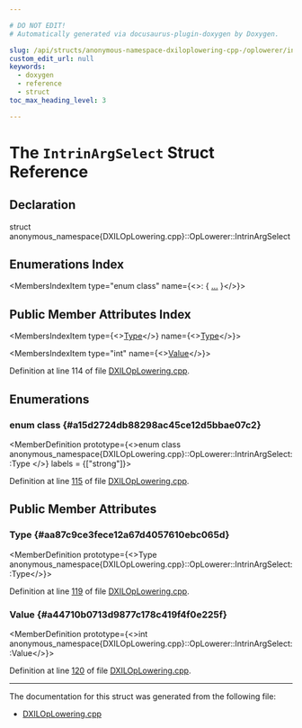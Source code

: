 ```yaml
---

# DO NOT EDIT!
# Automatically generated via docusaurus-plugin-doxygen by Doxygen.

slug: /api/structs/anonymous-namespace-dxiloplowering-cpp-/oplowerer/intrinargselect
custom_edit_url: null
keywords:
  - doxygen
  - reference
  - struct
toc_max_heading_level: 3

---
```





# The `IntrinArgSelect` Struct Reference

<DoxygenPage pluginConfig={pluginConfig}>



## Declaration

<CodeBlock>struct anonymous_namespace{DXILOpLowering.cpp}::OpLowerer::IntrinArgSelect</CodeBlock>

## Enumerations Index

<MembersIndex>

<MembersIndexItem
  type="enum class"
  name={<>:  &#123; <a href="#a15d2724db88298ac45ce12d5bbae07c2">...</a> &#125;</>}>
</MembersIndexItem>

</MembersIndex>

## Public Member Attributes Index

<MembersIndex>

<MembersIndexItem
  type={<><a href="#a15d2724db88298ac45ce12d5bbae07c2">Type</a></>}
  name={<><a href="#aa87c9ce3fece12a67d4057610ebc065d">Type</a></>}>
</MembersIndexItem>

<MembersIndexItem
  type="int"
  name={<><a href="#a44710b0713d9877c178c419f4f0e225f">Value</a></>}>
</MembersIndexItem>

</MembersIndex>


Definition at line 114 of file <a href="/docs/api/files/lib/lib/target/lib/target/directx/dxiloplowering-cpp">DXILOpLowering.cpp</a>.

<SectionDefinition>

## Enumerations

### enum class  {#a15d2724db88298ac45ce12d5bbae07c2}

<MemberDefinition
  prototype={<>enum class anonymous_namespace&#123;DXILOpLowering.cpp&#125;::OpLowerer::IntrinArgSelect::Type </>}
 labels = {["strong"]}>

<EnumerationList title="Enumeration values">

</EnumerationList>

Definition at line <a href="/docs/api/files/lib/lib/target/lib/target/directx/dxiloplowering-cpp/#l00115">115</a> of file <a href="/docs/api/files/lib/lib/target/lib/target/directx/dxiloplowering-cpp">DXILOpLowering.cpp</a>.
</MemberDefinition>

</SectionDefinition>

<SectionDefinition>

## Public Member Attributes

### Type {#aa87c9ce3fece12a67d4057610ebc065d}

<MemberDefinition
  prototype={<>Type anonymous&#95;namespace&#123;DXILOpLowering.cpp&#125;::OpLowerer::IntrinArgSelect::Type</>}>

Definition at line <a href="/docs/api/files/lib/lib/target/lib/target/directx/dxiloplowering-cpp/#l00119">119</a> of file <a href="/docs/api/files/lib/lib/target/lib/target/directx/dxiloplowering-cpp">DXILOpLowering.cpp</a>.
</MemberDefinition>

### Value {#a44710b0713d9877c178c419f4f0e225f}

<MemberDefinition
  prototype={<>int anonymous&#95;namespace&#123;DXILOpLowering.cpp&#125;::OpLowerer::IntrinArgSelect::Value</>}>

Definition at line <a href="/docs/api/files/lib/lib/target/lib/target/directx/dxiloplowering-cpp/#l00120">120</a> of file <a href="/docs/api/files/lib/lib/target/lib/target/directx/dxiloplowering-cpp">DXILOpLowering.cpp</a>.
</MemberDefinition>

</SectionDefinition>

<hr/>

The documentation for this struct was generated from the following file:

<ul>
<li><a href="/docs/api/files/lib/lib/target/lib/target/directx/dxiloplowering-cpp">DXILOpLowering.cpp</a></li>
</ul>

</DoxygenPage>
